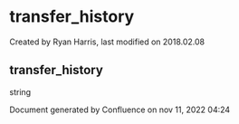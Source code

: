 
# transfer_history 

 Created by  Ryan Harris, last modified on 2018.02.08

## transfer_history

string

Document generated by Confluence on nov 11, 2022 04:24
